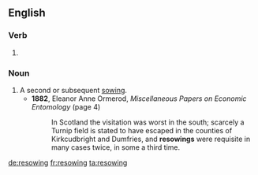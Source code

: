 ==English==

===Verb===
{{head|en|present participle}}

# {{present participle of|resow|lang=en|nocat=1}}

===Noun===
{{en-noun}}

# A second or subsequent [[sowing]].
#* '''1882''', Eleanor Anne Ormerod, ''Miscellaneous Papers on Economic Entomology'' (page 4)
#*: In Scotland the visitation was worst in the south; scarcely a Turnip field is stated to have escaped in the counties of Kirkcudbright and Dumfries, and '''resowings''' were requisite in many cases twice, in some a third time.

[[de:resowing]]
[[fr:resowing]]
[[ta:resowing]]